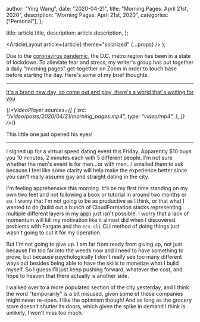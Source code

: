 
  author: "Ying Wang",
  date: "2020-04-21",
  title: "Morning Pages: April 21st, 2020",
  description: "Morning Pages: April 21st, 2020",
  categories: ["Personal"],
};

  title: article.title,
  description: article.description,
};

  <ArticleLayout article={article} theme="solarized" {...props} />
);

Due to the [coronavirus
pandemic](https://en.wikipedia.org/wiki/2019-20_coronavirus_pandemic), the D.C.
metro region has been in a state of lockdown. To alleviate fear and stress, my
writer's group has put together a daily "morning pages" get-together on Zoom in
order to touch base before starting the day. Here's some of my brief thoughts.

---

[It's a brand new day, so come out and play, there's a world that's waiting for
you](https://en.wikipedia.org/wiki/Timothy_Goes_to_School)

{/*<VideoPlayer
  sources={[
    {
      src: "/video/posts/2020/04/21/morning_pages.mp4",
      type: "video/mp4",
    },
  ]}
/>*/}

This little one just opened his eyes!

---

I signed up for a virtual speed dating event this Friday. Apparently $10 buys
you 10 minutes, 2 minutes each with 5 different people. I'm not sure whether the
men's event is for men...or with men...I emailed them to ask because I feel like
some clarity will help make the experience better since you can't really assume
gay and straight dating in the city.

I'm feeling apprehensive this morning. It'll be my first time standing on my own
two feet and not following a book or tutorial in around two months or so. I
worry that I'm not going to be as productive as I think, or that what I wanted
to do (build out a bunch of CloudFormation stacks representing multiple
different layers in my app) just isn't possible. I worry that a lack of momentum
will kill my motivation like it almost did when I discovered problems with
Fargate and the `ecs-cli` CLI method of doing things just wasn't going to cut it
for my operation.

But I'm not going to give up. I am far from ready from giving up, not just
because I'm too far into the weeds now and I need to have something to prove,
but because psychologically I don't really see too many different ways out
besides being able to have the skills to monetize what I build myself. So I
guess I'll just keep pushing forward, whatever the cost, and hope to heaven that
there actually is another side.

I walked over to a more populated section of the city yesterday, and I think the
word "temporarily" is a bit misused, given some of these companies might never
re-open. I like the optimism though! And as long as the grocery store doesn't
shutter its doors, which given the spike in demand I think is unlikely, I won't
miss too much.
